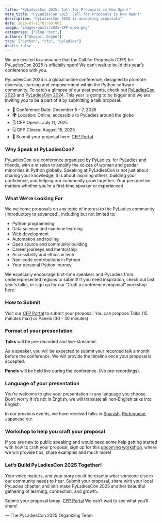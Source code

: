 ```yaml
---
title: "PyLadiesCon 2025: Call for Proposals is Now Open!"
meta_title: "PyLadiesCon 2025: Call for Proposals is Now Open!"
description: "PyLadiesCon 2025 is accepting proposals"
date: 2025-07-11T05:00:00Z
image: "images/posts/2025-CFP-open.png"
categories: ["Blog Post",]
authors: ["Abigail Dogbe"]
tags: ["python", "cfp", "pyladies"]
draft: false
---
```


We are excited to announce that the Call for Proposals (CFP) for PyLadiesCon 2025 is officially open! 
We can’t wait to build this year’s conference with you.

PyLadiesCon 2025 is a global online conference, designed to promote diversity, learning and empowerment within the Python software community. To catch a 
glimpse of our past events, check out [PyLadiesCon 2023](https://2023.conference.pyladies.com/) and [PyLadiesCon 2024](https://2024.conference.pyladies.com/).
This year is going to be bigger and we are inviting you to be a part of it by submitting a talk proposal.

- 📅 Conference Date: December 5 – 7, 2025
- 🌍 Location: Online, accessible to PyLadies around the globe
- 🗓️ CFP Opens: July 11, 2025
- 🗓️ CFP Closes: August 15, 2025
- 🔗 Submit your proposal here: [CFP Portal](https://pretalx.com/pyladiescon-2025/cfp)

### Why Speak at PyLadiesCon?
PyLadiesCon is a conference organized by PyLadies, for PyLadies and friends, with a mission to amplify the voices of women and gender minorities in Python globally.
Speaking at PyLadiesCon is not just about sharing your knowledge; it is about inspiring others, building your confidence, and helping our community grow together. Your perspective matters whether you’re a first-time speaker or experienced.

### What We’re Looking For
We welcome proposals on any topic of interest to the PyLadies community (introductory to advanced), including but not limited to:
- Python programming
- Data science and machine learning
- Web development
- Automation and tooling
- Open source and community building
- Career journeys and mentorship
- Accessibility and ethics in tech
- Non-code contributions in Python
- Your personal Python journey


We especially encourage first-time speakers and PyLadies from underrepresented regions to submit!
If you need inspiration, check out last year’s talks, or sign up for our “Craft a conference proposal” workshop [here](https://lu.ma/nkkeq1lz).

### How to Submit
Visit our [CFP Portal](https://pretalx.com/pyladiescon-2025/cfp) to submit your proposal. 
You can propose Talks (15 minutes max) or Panels (30 - 40 minutes)

### Format of your presentation

**Talks** will be pre-recorded and live-streamed.

As a speaker, you will be expected to submit your recorded talk a month before the conference. We will provide the timeline once your proposal is accepted.

**Panels** will be held live during the conference. (No pre-recordings).

### Language of your presentation

You’re welcome to give your presentation in any language you choose. Don’t worry if it’s not in English, we will translate all non-English talks into English.

In our previous events, we have received talks in [Spanish](https://pretalx.com/pyladiescon-2024/talk/CTPKVD/), [Portuguese](https://pretalx.com/pyladiescon-2024/talk/K9738A/), [Japanese](https://pretalx.com/pyladiescon-2024/talk/SAHJRU/) etc.

### Workshop to help you craft your proposal

If you are new to public speaking and would need some help getting started with how to craft your proposal, sign up for this [upcoming workshop](https://lu.ma/nkkeq1lz), where we will provide tips, share examples and much more!

### Let’s Build PyLadiesCon 2025 Together!
Your voice matters, and your story could be exactly what someone else in our community needs to hear.
Submit your proposal, share with your local PyLadies chapter, and let’s make PyLadiesCon 2025 another beautiful gathering of learning, connection, and growth.

Submit your proposal today: [CFP Portal](https://pretalx.com/pyladiescon-2025/cfp)
We can’t wait to see what you’ll share!

— The PyLadiesCon 2025 Organizing Team
